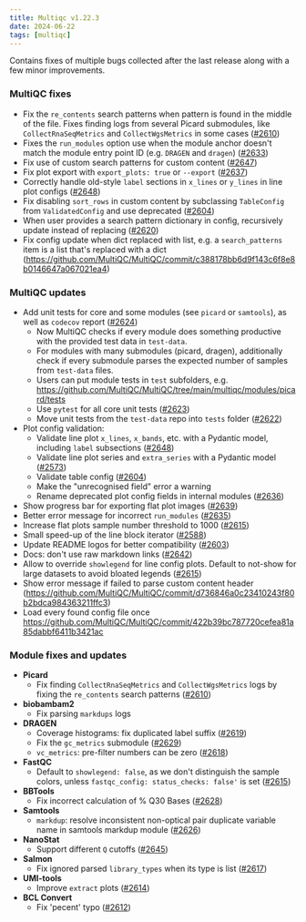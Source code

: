 ```yaml
---
title: Multiqc v1.22.3
date: 2024-06-22
tags: [multiqc]
---
```


Contains fixes of multiple bugs collected after the last release along with a few minor improvements.

### MultiQC fixes

- Fix the `re_contents` search patterns when pattern is found in the middle of the file. Fixes finding logs from several Picard submodules, like `CollectRnaSeqMetrics` and `CollectWgsMetrics` in some cases ([#2610](https://github.com/MultiQC/MultiQC/pull/2610))
- Fixes the `run_modules` option use when the module anchor doesn't match the module entry point ID (e.g. `DRAGEN` and `dragen`) ([#2633](https://github.com/MultiQC/MultiQC/pull/2633))
- Fix use of custom search patterns for custom content ([#2647](https://github.com/MultiQC/MultiQC/pull/2647))
- Fix plot export with `export_plots: true` or `--export` ([#2637](https://github.com/MultiQC/MultiQC/pull/2637))
- Correctly handle old-style `label` sections in `x_lines` or `y_lines` in line plot configs ([#2648](https://github.com/MultiQC/MultiQC/pull/2648))
- Fix disabling `sort_rows` in custom content by subclassing `TableConfig` from `ValidatedConfig` and use deprecated ([#2604](https://github.com/MultiQC/MultiQC/pull/2604))
- When user provides a search pattern dictionary in config, recursively update instead of replacing ([#2620](https://github.com/MultiQC/MultiQC/pull/2620))
- Fix config update when dict replaced with list, e.g. a `search_patterns` item is a list that's replaced with a dict (https://github.com/MultiQC/MultiQC/commit/c388178bb6d9f143c6f8e8b0146647a067021ea4)

### MultiQC updates

- Add unit tests for core and some modules (see `picard` or `samtools`), as well as `codecov` report ([#2624](https://github.com/MultiQC/MultiQC/pull/2624))
  - Now MultiQC checks if every module does something productive with the provided test data in `test-data`.
  - For modules with many submodules (picard, dragen), additionally check if every submodule parses the expected number of samples from `test-data` files.
  - Users can put module tests in `test` subfolders, e.g. https://github.com/MultiQC/MultiQC/tree/main/multiqc/modules/picard/tests
  - Use `pytest` for all core unit tests ([#2623](https://github.com/MultiQC/MultiQC/pull/2623))
  - Move unit tests from the `test-data` repo into `tests` folder ([#2622](https://github.com/MultiQC/MultiQC/pull/2622))
- Plot config validation:
  - Validate line plot `x_lines`, `x_bands`, etc. with a Pydantic model, including `label` subsections ([#2648](https://github.com/MultiQC/MultiQC/pull/2648))
  - Validate line plot series and `extra_series` with a Pydantic model ([#2573](https://github.com/MultiQC/MultiQC/pull/2573))
  - Validate table config ([#2604](https://github.com/MultiQC/MultiQC/pull/2604))
  - Make the "unrecognised field" error a warning
  - Rename deprecated plot config fields in internal modules ([#2636](https://github.com/MultiQC/MultiQC/pull/2636))
- Show progress bar for exporting flat plot images ([#2639](https://github.com/MultiQC/MultiQC/pull/2639))
- Better error message for incorrect `run_modules` ([#2635](https://github.com/MultiQC/MultiQC/pull/2635))
- Increase flat plots sample number threshold to 1000 ([#2615](https://github.com/MultiQC/MultiQC/pull/2615))
- Small speed-up of the line block iterator ([#2588](https://github.com/MultiQC/MultiQC/pull/2588))
- Update README logos for better compatibility ([#2603](https://github.com/MultiQC/MultiQC/pull/2603))
- Docs: don't use raw markdown links ([#2642](https://github.com/MultiQC/MultiQC/pull/2642))
- Allow to override `showlegend` for line config plots. Default to not-show for large datasets to avoid bloated legends ([#2615](https://github.com/MultiQC/MultiQC/pull/2615))
- Show error message if failed to parse custom content header (https://github.com/MultiQC/MultiQC/commit/d736846a0c23410243f80b2bdca984363211ffc3)
- Load every found config file once https://github.com/MultiQC/MultiQC/commit/422b39bc787720cefea81a85dabbf6411b3421ac

### Module fixes and updates

- **Picard**
  - Fix finding `CollectRnaSeqMetrics` and `CollectWgsMetrics` logs by fixing the `re_contents` search patterns ([#2610](https://github.com/MultiQC/MultiQC/pull/2610))
- **biobambam2**
  - Fix parsing `markdups` logs
- **DRAGEN**
  - Coverage histograms: fix duplicated label suffix ([#2619](https://github.com/MultiQC/MultiQC/pull/2619))
  - Fix the `gc_metrics` submodule ([#2629](https://github.com/MultiQC/MultiQC/pull/2629))
  - `vc_metrics`: pre-filter numbers can be zero ([#2618](https://github.com/MultiQC/MultiQC/pull/2618))
- **FastQC**
  - Default to `showlegend: false`, as we don't distinguish the sample colors, unless `fastqc_config: status_checks: false'` is set ([#2615](https://github.com/MultiQC/MultiQC/pull/2615))
- **BBTools**
  - Fix incorrect calculation of % Q30 Bases ([#2628](https://github.com/MultiQC/MultiQC/pull/2628))
- **Samtools**
  - `markdup`: resolve inconsistent non-optical pair duplicate variable name in samtools markdup module ([#2626](https://github.com/MultiQC/MultiQC/pull/2626))
- **NanoStat**
  - Support different `Q` cutoffs ([#2645](https://github.com/MultiQC/MultiQC/pull/2645))
- **Salmon**
  - Fix ignored parsed `library_types` when its type is list ([#2617](https://github.com/MultiQC/MultiQC/pull/2617))
- **UMI-tools**
  - Improve `extract` plots ([#2614](https://github.com/MultiQC/MultiQC/pull/2614))
- **BCL Convert**
  - Fix 'pecent' typo ([#2612](https://github.com/MultiQC/MultiQC/pull/2612))
